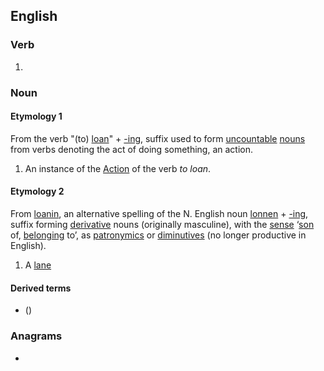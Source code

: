 ==English==

===Verb===
{{head|en|verb form}}

# {{present participle of|en|loan|nocat=1}}

===Noun===
{{en-noun}}

====Etymology 1====
From the verb "(to) [[loan]]" + [[-ing]], suffix used to form [[uncountable]] [[noun]]s from verbs denoting the act of doing something, an action.

# An instance of the [[action|Action]] of the verb ''to loan''.

====Etymology 2====
From [[loanin]], an alternative spelling of the N. English noun [[lonnen]] + [[-ing]], suffix forming [[derivative]] nouns (originally masculine), with the [[sense]] ‘[[son]] of, [[belong]]ing to’, as [[patronymic]]s or [[diminutive]]s (no longer productive in English).

# {{lb|en|obsolete|Scottish and Northern English}} A [[lane]]

====Derived terms====
* {{l|en|free loaning}} ({{m|en|right of way}})

===Anagrams===
* {{anagrams|en|a=agilnno|loganin}}